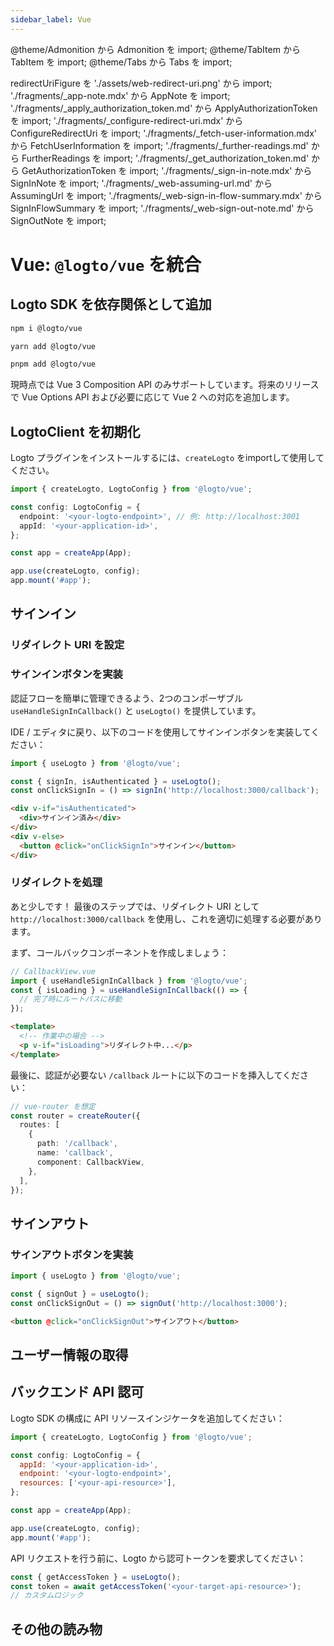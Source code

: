 ```yaml
---
sidebar_label: Vue
---
```


@theme/Admonition から Admonition を import;
@theme/TabItem から TabItem を import;
@theme/Tabs から Tabs を import;

redirectUriFigure を './assets/web-redirect-uri.png' から import;
'./fragments/_app-note.mdx' から AppNote を import;
'./fragments/_apply_authorization_token.md' から ApplyAuthorizationToken を import;
'./fragments/_configure-redirect-uri.mdx' から ConfigureRedirectUri を import;
'./fragments/_fetch-user-information.mdx' から FetchUserInformation を import;
'./fragments/_further-readings.md' から FurtherReadings を import;
'./fragments/_get_authorization_token.md' から GetAuthorizationToken を import;
'./fragments/_sign-in-note.mdx' から SignInNote を import;
'./fragments/_web-assuming-url.md' から AssumingUrl を import;
'./fragments/_web-sign-in-flow-summary.mdx' から SignInFlowSummary を import;
'./fragments/_web-sign-out-note.md' から SignOutNote を import;

# Vue: `@logto/vue` を統合

<AppNote type="Single Page App" />

## Logto SDK を依存関係として追加

<Tabs>

  <TabItem value="npm" label="npm">

```bash
npm i @logto/vue
```

  </TabItem>
  <TabItem value="yarn" label="Yarn">

```bash
yarn add @logto/vue
```

  </TabItem>
  <TabItem value="pnpm" label="pnpm">

```bash
pnpm add @logto/vue
```

  </TabItem>

</Tabs>

<Admonition type="note">
  現時点では Vue 3 Composition API のみサポートしています。将来のリリースで Vue Options API および必要に応じて Vue 2 への対応を追加します。
</Admonition>

## LogtoClient を初期化

Logto プラグインをインストールするには、`createLogto` をimportして使用してください。

```ts
import { createLogto, LogtoConfig } from '@logto/vue';

const config: LogtoConfig = {
  endpoint: '<your-logto-endpoint>', // 例: http://localhost:3001
  appId: '<your-application-id>',
};

const app = createApp(App);

app.use(createLogto, config);
app.mount('#app');
```

<AssumingUrl />

## サインイン

<SignInFlowSummary />

### リダイレクト URI を設定

<ConfigureRedirectUri figureSrc={redirectUriFigure} redirectUri="http://localhost:3000/callback" />

### サインインボタンを実装

認証フローを簡単に管理できるよう、2つのコンポーザブル `useHandleSignInCallback()` と `useLogto()` を提供しています。

<SignInNote calling=".signIn()" />

IDE / エディタに戻り、以下のコードを使用してサインインボタンを実装してください：

```ts
import { useLogto } from '@logto/vue';

const { signIn, isAuthenticated } = useLogto();
const onClickSignIn = () => signIn('http://localhost:3000/callback');
```

```html
<div v-if="isAuthenticated">
  <div>サインイン済み</div>
</div>
<div v-else>
  <button @click="onClickSignIn">サインイン</button>
</div>
```

### リダイレクトを処理

あと少しです！ 最後のステップでは、リダイレクト URI として `http://localhost:3000/callback` を使用し、これを適切に処理する必要があります。

まず、コールバックコンポーネントを作成しましょう：

```ts
// CallbackView.vue
import { useHandleSignInCallback } from '@logto/vue';
const { isLoading } = useHandleSignInCallback(() => {
  // 完了時にルートパスに移動
});
```

```html
<template>
  <!-- 作業中の場合 -->
  <p v-if="isLoading">リダイレクト中...</p>
</template>
```

最後に、認証が必要ない `/callback` ルートに以下のコードを挿入してください：

```ts
// vue-router を想定
const router = createRouter({
  routes: [
    {
      path: '/callback',
      name: 'callback',
      component: CallbackView,
    },
  ],
});
```

## サインアウト

<SignOutNote />

### サインアウトボタンを実装

```ts
import { useLogto } from '@logto/vue';

const { signOut } = useLogto();
const onClickSignOut = () => signOut('http://localhost:3000');
```

```html
<button @click="onClickSignOut">サインアウト</button>
```

## ユーザー情報の取得

<FetchUserInformation apiCodeFragment="fetchUserInfo()" />

## バックエンド API 認可

<GetAuthorizationToken />

Logto SDK の構成に API リソースインジケータを追加してください：

```js
import { createLogto, LogtoConfig } from '@logto/vue';

const config: LogtoConfig = {
  appId: '<your-application-id>',
  endpoint: '<your-logto-endpoint>',
  resources: ['<your-api-resource>'],
};

const app = createApp(App);

app.use(createLogto, config);
app.mount('#app');
```

API リクエストを行う前に、Logto から認可トークンを要求してください：

```js
const { getAccessToken } = useLogto();
const token = await getAccessToken('<your-target-api-resource>');
// カスタムロジック
```

<ApplyAuthorizationToken />

## その他の読み物

<FurtherReadings />